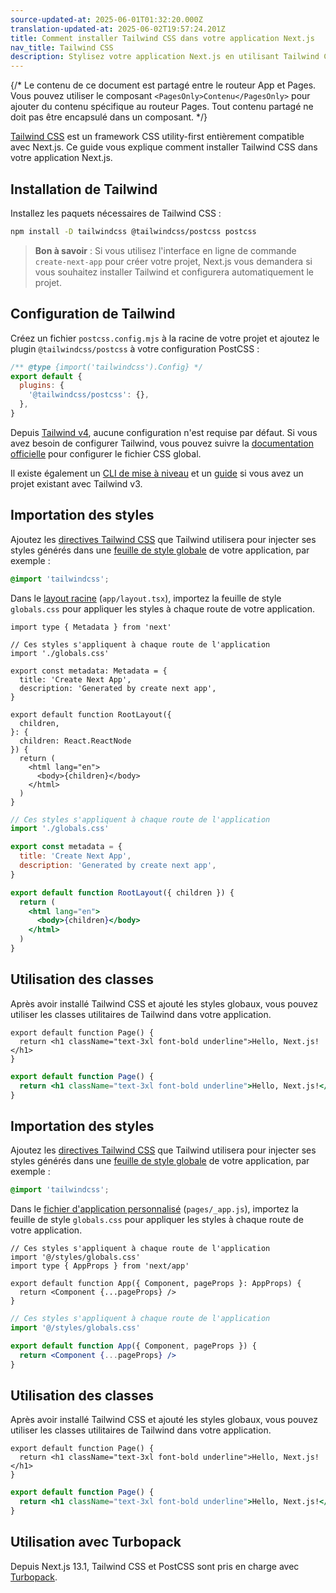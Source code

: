 ```yaml
---
source-updated-at: 2025-06-01T01:32:20.000Z
translation-updated-at: 2025-06-02T19:57:24.201Z
title: Comment installer Tailwind CSS dans votre application Next.js
nav_title: Tailwind CSS
description: Stylisez votre application Next.js en utilisant Tailwind CSS.
---
```


{/* Le contenu de ce document est partagé entre le routeur App et Pages. Vous pouvez utiliser le composant `<PagesOnly>Contenu</PagesOnly>` pour ajouter du contenu spécifique au routeur Pages. Tout contenu partagé ne doit pas être encapsulé dans un composant. */}

[Tailwind CSS](https://tailwindcss.com/) est un framework CSS utility-first entièrement compatible avec Next.js. Ce guide vous explique comment installer Tailwind CSS dans votre application Next.js.

## Installation de Tailwind

Installez les paquets nécessaires de Tailwind CSS :

```bash filename="Terminal"
npm install -D tailwindcss @tailwindcss/postcss postcss
```

> **Bon à savoir** : Si vous utilisez l'interface en ligne de commande `create-next-app` pour créer votre projet, Next.js vous demandera si vous souhaitez installer Tailwind et configurera automatiquement le projet.

## Configuration de Tailwind

Créez un fichier `postcss.config.mjs` à la racine de votre projet et ajoutez le plugin `@tailwindcss/postcss` à votre configuration PostCSS :

```js filename="postcss.config.mjs" highlight={4}
/** @type {import('tailwindcss').Config} */
export default {
  plugins: {
    '@tailwindcss/postcss': {},
  },
}
```

Depuis [Tailwind v4](https://tailwindcss.com/blog/tailwindcss-v4), aucune configuration n'est requise par défaut. Si vous avez besoin de configurer Tailwind, vous pouvez suivre la [documentation officielle](https://tailwindcss.com/blog/tailwindcss-v4#css-first-configuration) pour configurer le fichier CSS global.

Il existe également un [CLI de mise à niveau](https://tailwindcss.com/docs/upgrade-guide) et un [guide](https://tailwindcss.com/docs/upgrade-guide) si vous avez un projet existant avec Tailwind v3.

<AppOnly>

## Importation des styles

Ajoutez les [directives Tailwind CSS](https://tailwindcss.com/docs/functions-and-directives#directives) que Tailwind utilisera pour injecter ses styles générés dans une [feuille de style globale](/docs/app/getting-started/css#global-css) de votre application, par exemple :

```css filename="app/globals.css"
@import 'tailwindcss';
```

Dans le [layout racine](/docs/app/api-reference/file-conventions/layout#root-layout) (`app/layout.tsx`), importez la feuille de style `globals.css` pour appliquer les styles à chaque route de votre application.

```tsx filename="app/layout.tsx" switcher
import type { Metadata } from 'next'

// Ces styles s'appliquent à chaque route de l'application
import './globals.css'

export const metadata: Metadata = {
  title: 'Create Next App',
  description: 'Generated by create next app',
}

export default function RootLayout({
  children,
}: {
  children: React.ReactNode
}) {
  return (
    <html lang="en">
      <body>{children}</body>
    </html>
  )
}
```

```jsx filename="app/layout.js" switcher
// Ces styles s'appliquent à chaque route de l'application
import './globals.css'

export const metadata = {
  title: 'Create Next App',
  description: 'Generated by create next app',
}

export default function RootLayout({ children }) {
  return (
    <html lang="en">
      <body>{children}</body>
    </html>
  )
}
```

## Utilisation des classes

Après avoir installé Tailwind CSS et ajouté les styles globaux, vous pouvez utiliser les classes utilitaires de Tailwind dans votre application.

```tsx filename="app/page.tsx" switcher
export default function Page() {
  return <h1 className="text-3xl font-bold underline">Hello, Next.js!</h1>
}
```

```jsx filename="app/page.js" switcher
export default function Page() {
  return <h1 className="text-3xl font-bold underline">Hello, Next.js!</h1>
}
```

</AppOnly>

<PagesOnly>

## Importation des styles

Ajoutez les [directives Tailwind CSS](https://tailwindcss.com/docs/functions-and-directives#directives) que Tailwind utilisera pour injecter ses styles générés dans une [feuille de style globale](/docs/app/getting-started/css#global-css) de votre application, par exemple :

```css filename="styles/globals.css"
@import 'tailwindcss';
```

Dans le [fichier d'application personnalisé](/docs/pages/building-your-application/routing/custom-app) (`pages/_app.js`), importez la feuille de style `globals.css` pour appliquer les styles à chaque route de votre application.

```tsx filename="pages/_app.tsx" switcher
// Ces styles s'appliquent à chaque route de l'application
import '@/styles/globals.css'
import type { AppProps } from 'next/app'

export default function App({ Component, pageProps }: AppProps) {
  return <Component {...pageProps} />
}
```

```jsx filename="pages/_app.js" switcher
// Ces styles s'appliquent à chaque route de l'application
import '@/styles/globals.css'

export default function App({ Component, pageProps }) {
  return <Component {...pageProps} />
}
```

## Utilisation des classes

Après avoir installé Tailwind CSS et ajouté les styles globaux, vous pouvez utiliser les classes utilitaires de Tailwind dans votre application.

```tsx filename="pages/index.tsx" switcher
export default function Page() {
  return <h1 className="text-3xl font-bold underline">Hello, Next.js!</h1>
}
```

```jsx filename="pages/index.js" switcher
export default function Page() {
  return <h1 className="text-3xl font-bold underline">Hello, Next.js!</h1>
}
```

</PagesOnly>

## Utilisation avec Turbopack

Depuis Next.js 13.1, Tailwind CSS et PostCSS sont pris en charge avec [Turbopack](https://turbo.build/pack/docs/features/css#tailwind-css).